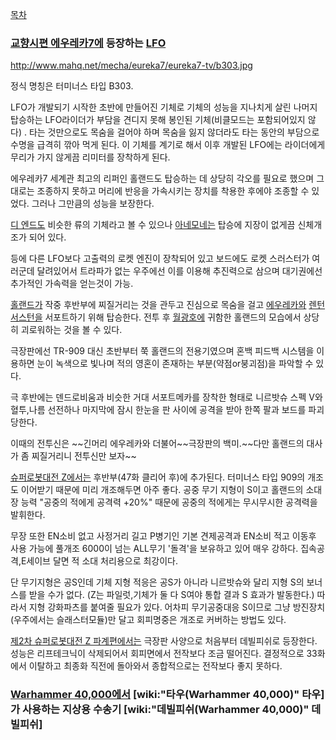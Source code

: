 [[목차]]

=== [[교향시편 에우레카7]]에 등장하는 [[LFO]] ===
http://www.mahq.net/mecha/eureka7/eureka7-tv/b303.jpg

정식 명칭은 터미너스 타입 B303.

LFO가 개발되기 시작한 초반에 만들어진 기체로 기체의 성능을 지나치게 살린 나머지 탑승하는 LFO라이더가 부담을 견디지 못해 봉인된 기체(비클모드는 포함되어있지 않다) . 타는 것만으로도 목숨을 걸어야 하며 목숨을 잃지 않더라도 타는 동안의 부담으로 수명을 급격히 깎아 먹게 된다. 이 기체를 계기로 해서 이후 개발된 LFO에는 라이더에게 무리가 가지 않게끔 리미터를 장착하게 된다.

에우레카7 세계관 최고의 리퍼인 홀랜드도 탑승하는 데 상당히 각오를 필요로 했으며 그대로는 조종하지 못하고 머리에 반응을 가속시키는 장치를 착용한 후에야 조종할 수 있었다. 그러나 그만큼의 성능을 보장한다.

[[디 엔드]]도 비슷한 류의 기체라고 볼 수 있으나 [[아네모네]]는 탑승에 지장이 없게끔 신체개조가 되어 있다.

등에 다른 LFO보다 고출력의 로켓 엔진이 장착되어 있고 보드에도 로켓 스러스터가 여러군데 달려있어서 트라파가 없는 우주에선 이를 이용해 추진력으로 삼으며 대기권에선 추가적인 가속력을 얻는것이 가능.

[[홀랜드]]가 작중 후반부에 찌질거리는 것을 관두고 진심으로 목숨을 걸고 [[에우레카]]와 [[렌턴 서스턴]]을 서포트하기 위해 탑승한다. 전투 후 [[월광호]]에 귀함한 홀랜드의 모습에서 상당히 괴로워하는 것을 볼 수 있다.

극장판에선 TR-909 대신 초반부터 쭉 홀랜드의 전용기였으며 혼백 피드백 시스템을 이용하면 눈이 녹색으로 빛나며 적의 영혼이 존재하는 부분(약점or붕괴점)을 파악할 수 있다.

극 후반에는 덴드로비움과 비슷한 거대 서포트메카를 장착한 형태로 니르밧슈 스펙 V와 혈투,나름 선전하나 마지막에 잠시 한눈을 판 사이에 공격을 받아 한쪽 팔과 보드를 파괴당한다.

이때의 전투신은 ~~긴머리 에우레카와 더불어~~극장판의 백미.~~다만 홀랜드의 대사가 좀 찌질거리니 전투신만 보자~~



[[슈퍼로봇대전 Z]]에서는 후반부(47화 클리어 후)에 추가된다. 터미너스 타입 909의 개조도 이어받기 때문에 미리 개조해두면 아주 좋다. 공중 무기 지형이 S이고 홀랜드의 소대장 능력 "공중의 적에게 공격력 +20%" 때문에 공중의 적에게는 무시무시한 공격력을 발휘한다. 

무장 또한 EN소비 없고 사정거리 길고 P병기인 기본 견제공격과 EN소비 적고 이동후 사용 가능에 풀개조 6000이 넘는 ALL무기 '돌격'을 보유하고 있어 매우 강하다. 집속공격,E세이브 달면 적 소대 처리용으로 최강이다.

단 무기지형은 공S인데 기체 지형 적응은 공S가 아니라 니르밧슈와 달리 지형 S의 보너스를 받을 수가 없다. (Z는 파일럿,기체가 둘 다 S여야 통합 결과 S 효과가 발동한다.) 따라서 지형 강화파츠를 붙여줄 필요가 있다. 어차피 무기공중대응 S이므로 그냥 방진장치(우주에서는 슬래스터모듈)만 달고 회피명중은 개조로 커버하는 방법도 있다.

[[제2차 슈퍼로봇대전 Z 파계편]]에서는 극장판 사양으로 처음부터 데빌피쉬로 등장한다. 성능은 리프테크닉이 삭제되어서 회피면에서 전작보다 조금 떨어진다. 결정적으로 33화에서 이탈하고 최종화 직전에 돌아와서 종합적으로는 전작보다 좋지 못하다.

=== [[Warhammer 40,000]]에서 [wiki:"타우(Warhammer 40,000)" 타우]가 사용하는 지상용 수송기 [wiki:"데빌피쉬(Warhammer 40,000)" 데빌피쉬] ===
